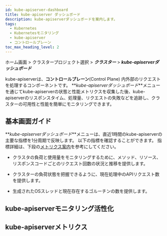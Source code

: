 ```yaml
---
id: kube-apiserver-dashboard
title: kube-apiserver ダッシュボード
description: kube-apiserverダッシュボードを案内します。
tags:
  - Kubernetes
  - Kubernetesモニタリング
  - kube-apiserver
  - コントロールプレーン
toc_max_heading_level: 2
---
```


ホーム画面 > クラスタープロジェクト選択 > **_クラスター_** > **_kube-apiserverダッシュボード_**


<K8skubeapiservercommon />

kube-apiserverは、**コントロールプレーン**(Control Plane) 内外部のリクエストを処理するコンポーネントです。 **_kube-apiserverダッシュボード_**メニューを通じてkube-apiserverの状態と性能メトリクスを収集した後、kube-apiserverのリスポンスタイム、処理量、リクエストの失敗などを追跡し、クラスターの可用性と性能を簡単にモニタリングできます。

## 基本画面ガイド

<ImgLang img='k8s-kube-apiserver.png' desc='kube-apiserver ダッシュボード'/>

**_kube-apiserverダッシュボード_**メニューは、直近1時間のkube-apiserverの主要な指標を1分周期で反映します。 以下の指標を確認することができます。 指標詳細は、下段の[メトリクス案内](#kube-apiserever-metric)を参考にしてください。

- クラスタの負荷と使用量をモニタリングするために、メソッド、リソース、リスポンスコードごとのリクエスト回数の状況と推移を提供します。 

- クラスターの負荷状態を把握できるように、現在処理中のAPIリクエスト数を提供します。 

- 生成されたOSスレッドと現在存在するゴルーチンの数を提供します。 

## kube-apiserverモニタリング活性化


<K8skubeapiservermonitoring />

## kube-apiserverメトリクス


<K8skubeapiservermetric /> 
